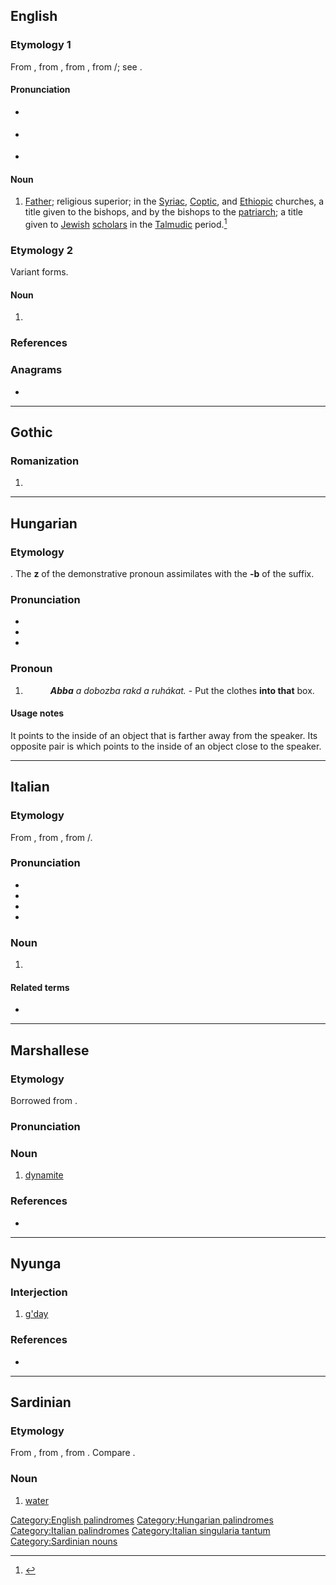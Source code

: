 {{also|Abba|abba-}}
==English==

===Etymology 1===
From {{etyl|enm|en}}, from {{etyl|la|en}}, from {{etyl|grc|en}}, from {{etyl|arc|en}} {{m|arc|sc=Hebr|אבא}}/{{m|arc|sc=Syrc|ܐܒܐ|tr=ʼabbāʼ||father}}; see {{m|en|abbot}}.

====Pronunciation====
* {{a|RP}} {{IPA|/ˈæb.ə/|/æˈbɑ/|lang=en}}
* {{a|GenAm}} {{IPA|/ˈæb.ə/|/æˈbɑ/|lang=en}}
* {{rhymes|æbə|lang=en}}

====Noun====
{{en-noun}}

# {{lb|en|Christianity|Judaism}} [[Father]]; religious superior; in the [[Syriac]], [[Coptic]], and [[Ethiopic]] churches, a title given to the bishops, and by the bishops to the [[patriarch]]; a title given to [[Jewish]] [[scholar]]s in the [[Talmudic]] period.<ref>{{R:RHCD|page=1}}</ref>

===Etymology 2===
Variant forms.

====Noun====
{{en-noun}}

# {{alternative form of|aba|lang=en}}

===References===
<references/>

===Anagrams===
* {{anagrams|en|AABB|abab|baba}}

[[Category:English palindromes]]

----

==Gothic==

===Romanization===
{{got-rom}}

# {{got-romanization of|𐌰𐌱𐌱𐌰}}

----

==Hungarian==

===Etymology===
{{hu-suffix|az|ba|tr1=that|tr2=into|nocat=y}}. The '''z''' of the demonstrative pronoun assimilates with the '''-b''' of the suffix.

===Pronunciation===
* {{hu-IPA}}
* {{audio|Hu-abba.ogg|Audio|lang=hu}}
* {{hyphenation|ab|ba|lang=hu}}

===Pronoun===
{{head|hu|pronoun form}}

# {{inflection of|az||ill|s|lang=hu}}
#: '''''Abba''' a dobozba rakd a ruhákat.'' - Put the clothes '''into that''' box.

====Usage notes====
It points to the inside of an object that is farther away from the speaker. Its opposite pair is {{l|hu|ebbe}} which points to the inside of an object close to the speaker.

[[Category:Hungarian palindromes]]

----

==Italian==

===Etymology===
From {{etyl|la|it}}, from {{der|it|grc|ἀββα}}, from {{etyl|arc|it}} {{m|arc|sc=Hebr|אבא}}/{{m|arc|sc=Syrc|ܐܒܐ|tr=ʼabbāʼ||father}}.

===Pronunciation===
* {{IPA|/ˈab.ba/|[ˈäbːä]|lang=it}}
* {{rhymes|abba|lang=it}}
* {{it-stress|àbba}}
* {{hyphenation|ab|ba|lang=it}}

===Noun===
{{head|it|nouns|g=m|singular only}}

# {{lb|it|Christianity|Judaism}} {{l|en|abba}}

====Related terms====
* {{l|it|abate}}

[[Category:Italian palindromes]]
[[Category:Italian singularia tantum]]

----

==Marshallese==

===Etymology===
Borrowed from {{bor|mh|ja|はっぱ|tr=[[発破]], happa|notext=1}}.

===Pronunciation===
{{mh-ipa-rows|ha|hah|b'|b|hah|ah}}

===Noun===
{{head|mh|noun}}

# [[dynamite]]

===References===
* {{meod-ref|MED2A.htm#abba}}

----

==Nyunga==

===Interjection===
{{head|nys|interjection}}

# [[g'day]]

===References===
* {{RQ:BindonChadwick2011}}

{{LDL|nys}}

----

==Sardinian==

===Etymology===
From {{inh|sc|la|aqua}}, from {{inh|sc|itc-pro|*akʷā}}, from {{inh|sc|ine-pro|*h₂ekʷeh₂}}. Compare {{cog|ro|apă}}.

===Noun===
{{head|sc|noun}}

# [[water]]

[[Category:Sardinian nouns]]